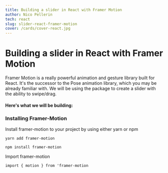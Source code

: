 ```yaml
---
title: Building a slider in React with Framer Motion
author: Nico Pellerin
tech: react
slug: slider-react-framer-motion
cover: /cards/cover-react.jpg
---
```



<SEO title="Building a slider in React with Framer Motion" />

# Building a slider in React with Framer Motion

Framer Motion is a really powerful animation and gesture library built for React. It's the successor to the Pose animation library, which you may be already familiar with. We will be using the package to create a slider with the ability to swipe/drag.

<Spacer />

#### Here's what we will be building:

<Slider />
<Spacer />

### Installing Framer-Motion

Install framer-motion to your project by using either yarn or npm

`yarn add framer-motion`

`npm install framer-motion`

Import framer-motion

`import { motion } from 'framer-motion`

<Spacer />
